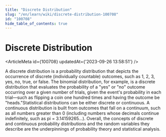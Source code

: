 ```yaml
---
title: "Discrete Distribution"
slug: "/en/learn/wiki/discrete-distribution-100708"
id: "100708"
hide_table_of_contents: true
---
```



# Discrete Distribution

<ArticleMeta id={100708} updatedAt={'2023-09-26 13:58:51'} />
<div className='border-solid border-b border-t-0 my-4 border-[var(--ifm-color-gray-300)]' />

A discrete distribution is a probability distribution that depicts the occurrence of discrete (individually countable) outcomes, such as 1, 2, 3, yes, no, true, or false. The binomial distribution, for example, is a discrete distribution that evaluates the probability of a "yes" or "no" outcome occurring over a given number of trials, given the event's probability in each trial—such as flipping a coin one hundred times and having the outcome be "heads."Statistical distributions can be either discrete or continuous. A continuous distribution is built from outcomes that fall on a continuum, such as all numbers greater than 0 (including numbers whose decimals continue indefinitely, such as pi = 3.14159265...). Overall, the concepts of discrete and continuous probability distributions and the random variables they describe are the underpinnings of probability theory and statistical analysis.
